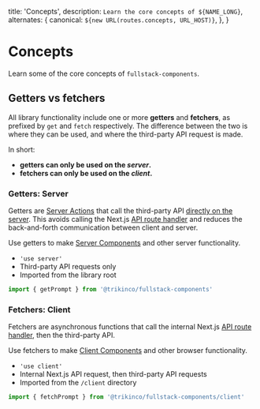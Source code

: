 
  title: 'Concepts',
  description: `Learn the core concepts of ${NAME_LONG}`,
  alternates: {
    canonical: `${new URL(routes.concepts, URL_HOST)}`,
  },
}

# Concepts

Learn some of the core concepts of `fullstack-components`.

## Getters vs fetchers

All library functionality include one or more **getters** and **fetchers**, as prefixed by `get` and `fetch` respectively.
The difference between the two is where they can be used, and where the third-party API request is made.

In short:

- **getters can only be used on the _server_.**
- **fetchers can only be used on the _client_.**

### Getters: Server

Getters are [Server Actions](https://nextjs.org/docs/app/building-your-application/data-fetching/server-actions-and-mutations) that call the third-party API [directly on the server](https://nextjs.org/docs/app/building-your-application/data-fetching/patterns#fetching-data-on-the-server). This avoids calling the Next.js [API route handler](/docs/get-started/#setup) and reduces the back-and-forth communication between client and server.

Use getters to make [Server Components](https://nextjs.org/docs/app/building-your-application/rendering/server-components) and other server functionality.

- `'use server'`
- Third-party API requests only
- Imported from the library root

```ts title="Getter import example"
import { getPrompt } from '@trikinco/fullstack-components'
```

### Fetchers: Client

Fetchers are asynchronous functions that call the internal Next.js [API route handler](/docs/get-started/#setup), then the third-party API.

Use fetchers to make [Client Components](https://nextjs.org/docs/app/building-your-application/rendering/client-components) and other browser functionality.

- `'use client'`
- Internal Next.js API request, then third-party API requests
- Imported from the `/client` directory

```ts /client/ title="Fetcher import example"
import { fetchPrompt } from '@trikinco/fullstack-components/client'
```
